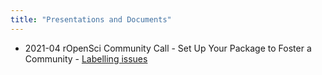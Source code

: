 ```yaml
---
title: "Presentations and Documents"
---
```





- 2021-04 rOpenSci Community Call - Set Up Your Package to Foster a Community - 
[Labelling issues](https://steffilazerte.ca/Presentations/2021-04 rOpenSci - Community/2021-04_rOpenSci_community.html)